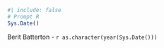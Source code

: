 ```r
#| include: false
# Prompt R
Sys.Date()
```

::: {.footer .text-left}
Berit Batterton - `r as.character(year(Sys.Date()))`
:::

